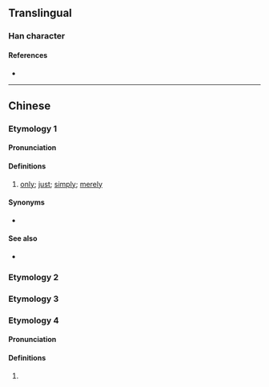 {{character info/new}}
==Translingual==

===Han character===
{{Han char|rn=30|rad=口|as=09|sn=12|four=|canj=RJKA|ids=⿰口者}}

====References====
* {{Han ref|kx=0201.121|hdz=10636.041|uh=556B|ud=21867}}

----

==Chinese==

===Etymology 1===
{{zh-forms|alt=嗻}}

====Pronunciation====
{{zh-pron
|m=zē
|c=ze1
|cat=part
}}

====Definitions====
{{zh-hanzi}}

# {{lb|zh|Cantonese}} {{non-gloss definition|sentence final particle:}} [[only]]; [[just]]; [[simply]]; [[merely]]
#: {{zh-x|你 冇 女朋友？梗係 唔 信 啦！……或者 有。你 唔知 啫。|You don't have a girlfriend? Of course I don't believe you! ... Maybe you do have one, but you '''just''' don't know it.|C|ref={{w2|zh|陳慧嫻}}, {{w2|zh|紅茶館_(歌曲)|紅茶館}}}}

====Synonyms====
* {{qualifier|Mandarin}} {{zh-l|而已}}

====See also====
*{{zh-l|唧}}

===Etymology 2===
{{zh-see|脧|v}}

===Etymology 3===
{{zh-see|嗜|v}}

===Etymology 4===
{{zh-forms}}

====Pronunciation====
{{zh-pron
|m=zhě,zé
|c=ze1
|cat=
}}

====Definitions====
{{zh-hanzi}}

# {{zh-only used in|啫喱/啫哩|jelly}}